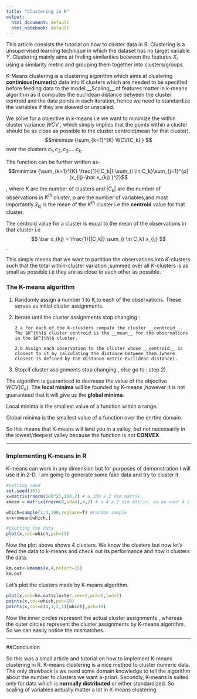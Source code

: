 ```yaml
---
title: "Clustering in R"
output:
  html_document: default
  html_notebook: default
---
```


This article consists the tutorial on how to cluster data in R. Clustering is a unsupervised learning technique in which the dataset has no target variable $Y$. Clustering mainly aims at finding similarities between the features $X_i$ using a similarity metric and grouping them together into clusters/groups.

K-Means clustering is a clustering algorithm which aims at clustering __continious(numeric)__ data into $K$ clusters which are needed to be specified before feeding data to the model.__Scaling__ of features matter in k-means algorithm as it computes the euclidean distance between the cluster centroid and the data points in each iteration, hence we need to standardize the variables if they are skewed or unscaled.

We solve for a objective in k-means i.e we want to minimize the within cluster variance $WCV$ , which simply implies that the points within a cluster should be as close as possible to the cluster centroid(mean for that cluster).
$$minimize {\sum_{k=1}^{K} WCV(C_k) } $$ over the clusters $c_1,c_2,c_3.....c_k$.


The function can be further written as- 
$$minimize {\sum_{k=1}^{K} \frac{1}{|C_k|} \sum_{i \in C_k}\sum_{j=1}^{p}(x_{ij}-\bar x_{kj} )^2}$$

, where $K$ are the number of clusters and $|C_k|$ are the number of observations in $K^{th}$ cluster, $p$ are the number of variables,and most importantly $\bar x_{kj}$ is the mean of the $K^{th}$ cluster i.e the __centroid__ value for that cluster.

The centroid value for a cluster is equal to the mean of the observations in that cluster i.e $$ \bar x_{kj} = \frac{1}{|C_k|} \sum_{i \in C_k} x_{ij} $$.

This simply means that we want to partition the observations into $K$-clusters such that the total within-cluster variation ,summed over all $K$-clusters is as small as possible i.e they are as close to each other as possible.


### The K-means algorithm

1) Randomly assign a number 1 to K,to each of the observations. These serves as initial cluster assignments.

2) Iterate until the cluster assignments stop changing :
      
       2.a For each of the k-clusters compute the cluster __centroid__. The $K^{th}$ cluster centroid is the __mean__ for the observations in the $K^{th}$ cluster.
       
       2.b Assign each observation to the cluster whose __centroid__ is closest to it by calculating the distance between them.(where closest is defined by the distance metric-Euclidean distance).
       
       
3) Stop:if cluster assignments stop changing , else go to : step 2).


The algorithm is guaranteed to decrease the value of the objective $WCV(C_k)$. The __local minima__  will be founded by K-means ,however it is not guaranteed that it will give us the __global minima__.

Local minima is the smallest value of a function within a range.

Global minima is the smallest value of a function over the enrtire domain. 

So this means that K-means will land you in a valley, but not necessarily in the lowest/deepest valley because the function is not __CONVEX__.


--------------

### Implementing K-means in R

K-means can work in any dimension but for purposes of demonstration I will use it in 2-D. I am going to generate some fake data and try to cluster it.

```r
#setting seed
set.seed(101)
x=matrix(rnorm(100^2),100,2) # a 100 x 2 dim matrix
xmean = matrix(rnorm(8,sd=4),4,2) # a 4 x 2 dim matrix, as we want 4 clusters

which=sample(1:4,100,replace=T) #random sample 
x=x+xmean[which,]

#plotting the data
plot(x,col=which,pch=19)

```

Now the plot above shows 4 clusters. We know the clusters but now let's feed the data to k-means and check out its performance and how it clusters the data.


```r
km.out<-kmeans(x,4,nstart=15)
km.out

```
Let's plot the clusters made by K-means algorithm.
```r

plot(x,col=km.out$cluster,cex=2,pch=1,lwd=2)
points(x,col=which,pch=19)
points(x,col=c(4,3,2,1)[which],pch=19)

```

Now the inner circles represent the actual cluster assignments , whereas the outer circles represent the cluster assignments by K-means algorithm.
So we can easily notice the mismatches.
 
---------------------------------

##Conclusion

So this was a small article and tutorial on how to implement K-means clustering in R. K-means clustering is a nice method to cluster numeric data. The only drawback is we need some domain knowledge to tell the algorithm about the number fo clusters we want a-priori. Secondly, K-means is suited only for data which is __normally distributed__ or either standardized. So scaling of variables actually matter a lot in K-means clustering.


